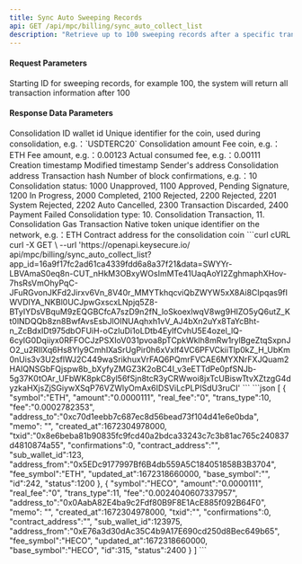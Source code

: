 ---
title: Sync Auto Sweeping Records
api: GET /api/mpc/billing/sync_auto_collect_list
description: "Retrieve up to 100 sweeping records after a specific transaction ID for all wallets under the workspace"
---

#### Request Parameters
<ParamField query="max_id" type="string" required>
    Starting ID for sweeping records, for example 100, the system will return all transaction information after 100
</ParamField>



#### Response Data Parameters
<ResponseField type="object[ ]">
    <Expandable title="object">
        <ResponseField name="id" type="integer">Consolidation ID</ResponseField>
        <ResponseField name="sub_wallet_id" type="integer">wallet id</ResponseField>
        <ResponseField name="symbol" type="string">Unique identifier for the coin, used during consolidation, e.g.：`USDTERC20`</ResponseField>
        <ResponseField name="amount" type="string">Consolidation amount</ResponseField>
        <ResponseField name="fee_symbol" type="string">Fee coin, e.g.：ETH</ResponseField>
        <ResponseField name="fee" type="string">Fee amount, e.g.：0.00123</ResponseField>
        <ResponseField name="real_fee" type="string">Actual consumed fee, e.g.：0.00111</ResponseField>
        <ResponseField name="created_at" type="long">Creation timestamp</ResponseField>
        <ResponseField name="updated_at" type="long">Modified timestamp</ResponseField>
        <ResponseField name="address_from" type="string">Sender's address</ResponseField>
        <ResponseField name="address_to" type="string">Consolidation address</ResponseField>
        <ResponseField name="txid" type="string">Transaction hash</ResponseField>
        <ResponseField name="confirmations" type="integer">Number of block confirmations, e.g.：10</ResponseField>
        <ResponseField name="status" type="integer">Consolidation status: 1000 Unapproved, 1100 Approved, Pending Signature, 1200 In Progress, 2000 Completed, 2100 Rejected, 2200 Rejected, 2201 System Rejected, 2202 Auto Cancelled, 2300 Transaction Discarded, 2400 Payment Failed</ResponseField>
        <ResponseField name="trans_type" type="integer">Consolidation type: 10. Consolidation Transaction, 11. Consolidation Gas Transaction</ResponseField>
        <ResponseField name="base_symbol" type="string">Native token unique identifier on the network, e.g.：ETH</ResponseField>
        <ResponseField name="contract_address" type="string">Contract address for the consolidation coin</ResponseField>
    </Expandable>
</ResponseField>



<RequestExample>
  ```curl cURL
  curl -X GET \
  --url 'https://openapi.keysecure.io/
api/mpc/billing/sync_auto_collect_list?app_id=16a9f17fc2ad61ca4339fdd6a8a37f21&data=SWYYr-LBVAmaS0eq8n-CUT_nHkM3OBxyWOsImMTe41UaqAoYI2ZghmaphXHov-7hsRsVmOhyPqC-JFuRGvonJKFd2Jirxv6Vn_8V40r_MMYTkhqcviQbZWYW5xX8Ai8CIpqas9fIWVDIYA_NKBl0UCJpwGxscxLNpjq5Z8-BTyIYDsVBquM9zEQGBCfcA7szD9n2fN_loSkoexlwqV8wg9HIZO5yQ6utZ_Kt0lNDQQb8zn8BwfAvsEsbJlOINUAqhxh1vV_AJ4bXn2uYx8TaYcBht-n_ZcBdxIDt975dbOFUiH-oCzIuDi1oLDtb4EylfCvhU5E4ozel_lQ-6cyIG0Dqiiyx0RFFOCJzPSXIoV031pvoa8pTCpkWklh8mRw1rylBgeZtqSxpnJO2_u2RIlXq6Hs8Yly9CmhIXaSrUgPir0h6xVxlf4VC6PFVCkiiTlp0kZ_H_UbKm0nUis3v3U2sflWJ2C449waSrikhuxVrFAQ6PQmrFVCAE6MYXNrFXJQuam2HAIQNSGbFQjspw8b_bXyfyZMGZ3K2oBC4I_v3eETTdPe0pfSNJb-5g37K0tOAr_UFbWK8pkC8yl56fSjn8tcR3yCRWwoi8jxTcUBiswTtvXZtzgG4dyzkaHXjsZjSGiywXSqP76VZWlyOmAx6IDSViLcPLPISdU3ruCI'
  ```
</RequestExample>



<ResponseExample>
```json
[
    {
        "symbol":"ETH",
        "amount":"0.0000111",
        "real_fee":"0",
        "trans_type":10,
        "fee":"0.0002782353",
        "address_to":"0xc70d1eebb7c687ec8d56bead73f104d41e6e0bda",
        "memo": "",
        "created_at":1672304978000,
        "txid":"0x8e6beba81b90835fc9fcd40a2bdca33243c7c3b81ac765c240837d4810874a55",
        "confirmations":0,
        "contract_address":"",
        "sub_wallet_id":123,
        "address_from":"0x5EDc9177997Bf6B4db559A5C184051858B3B3704",
        "fee_symbol":"ETH",
        "updated_at":1672318660000,
        "base_symbol":"",
        "id":242,
        "status":1200
    },
    {
        "symbol":"HECO",
        "amount":"0.0000111",
        "real_fee":"0",
        "trans_type":11,
        "fee":"0.0024040607337957",
        "address_to":"0x0AabA82E4ba9c2Fdf80B9F8E1AcE885f092B64F0",
        "memo": "",
        "created_at":1672304978000,
        "txid":"",
        "confirmations":0,
        "contract_address":"",
        "sub_wallet_id":123975,
        "address_from":"0xE76a3d30dAc35C4b9A17E690cd250d8Bec649b65",
        "fee_symbol":"HECO",
        "updated_at":1672318660000,
        "base_symbol":"HECO",
        "id":315,
        "status":2400
    }
]
```
</ResponseExample>
